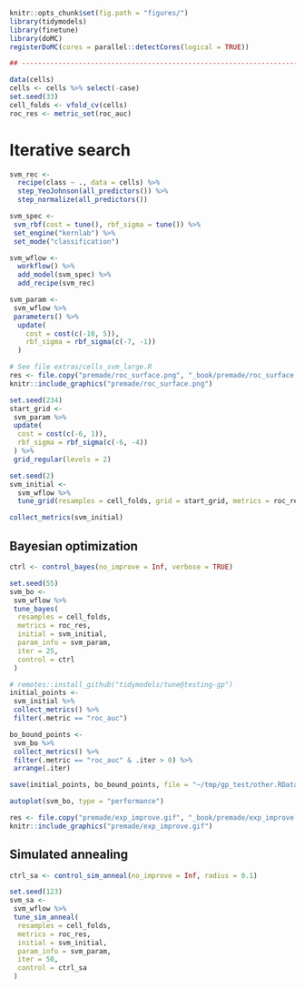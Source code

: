 ```r
knitr::opts_chunk$set(fig.path = "figures/")
library(tidymodels)
library(finetune)
library(doMC)
registerDoMC(cores = parallel::detectCores(logical = TRUE))

## -----------------------------------------------------------------------------

data(cells)
cells <- cells %>% select(-case)
set.seed(33)
cell_folds <- vfold_cv(cells)
roc_res <- metric_set(roc_auc)
```

# Iterative search {#iterative-search}


```r
svm_rec <- 
  recipe(class ~ ., data = cells) %>%
  step_YeoJohnson(all_predictors()) %>%
  step_normalize(all_predictors())

svm_spec <- 
 svm_rbf(cost = tune(), rbf_sigma = tune()) %>% 
 set_engine("kernlab") %>% 
 set_mode("classification")

svm_wflow <- 
  workflow() %>% 
  add_model(svm_spec) %>% 
  add_recipe(svm_rec)

svm_param <- 
 svm_wflow %>% 
 parameters() %>% 
  update(
    cost = cost(c(-10, 5)),
    rbf_sigma = rbf_sigma(c(-7, -1))
  )
```

```r
# See file extras/cells_svm_large.R
res <- file.copy("premade/roc_surface.png", "_book/premade/roc_surface.png")
knitr::include_graphics("premade/roc_surface.png")
```

```r
set.seed(234)
start_grid <- 
 svm_param %>% 
 update(
  cost = cost(c(-6, 1)),
  rbf_sigma = rbf_sigma(c(-6, -4))
 ) %>% 
 grid_regular(levels = 2)

set.seed(2)
svm_initial <- 
  svm_wflow %>% 
  tune_grid(resamples = cell_folds, grid = start_grid, metrics = roc_res)

collect_metrics(svm_initial)
```



## Bayesian  optimization

```r
ctrl <- control_bayes(no_improve = Inf, verbose = TRUE)

set.seed(55)
svm_bo <-
 svm_wflow %>%
 tune_bayes(
  resamples = cell_folds,
  metrics = roc_res,
  initial = svm_initial,
  param_info = svm_param,
  iter = 25,
  control = ctrl
 )
```

```r
# remotes::install_github("tidymodels/tune@testing-gp")
initial_points <-
 svm_initial %>% 
 collect_metrics() %>% 
 filter(.metric == "roc_auc")

bo_bound_points <-
 svm_bo %>%
 collect_metrics() %>%
 filter(.metric == "roc_auc" & .iter > 0) %>%
 arrange(.iter)

save(initial_points, bo_bound_points, file = "~/tmp/gp_test/other.RData")
```

```r
autoplot(svm_bo, type = "performance")
```


```r
res <- file.copy("premade/exp_improve.gif", "_book/premade/exp_improve.gif")
knitr::include_graphics("premade/exp_improve.gif")
```


## Simulated annealing 

```r
ctrl_sa <- control_sim_anneal(no_improve = Inf, radius = 0.1)

set.seed(123)
svm_sa <-
 svm_wflow %>%
 tune_sim_anneal(
  resamples = cell_folds,
  metrics = roc_res,
  initial = svm_initial,
  param_info = svm_param,
  iter = 50,
  control = ctrl_sa
 )
```

